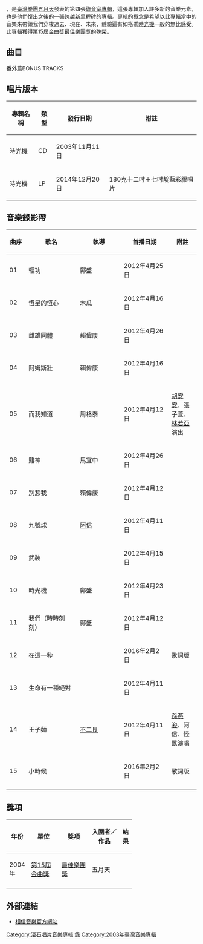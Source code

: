 {{Otheruses|時光機|subject=台灣樂團[[五月天|五月天]]2003年發行之專輯|other=此名稱的其他用法}}
{{Infobox Album
|  Name        = 時光機<br>Time Machine
|  Type        = [[專輯|專輯]]
|  Artist      = [[五月天|五月天]]
|  Cover       = May_Day_-_Time_Machine.jpg
|  Released    = 2003年11月11日
|  Recorded    = 2003年
|  Genre       = [[華語流行音樂|華語流行音樂]]
|  Length      = 1:00:24
|  Label       = [[滾石唱片|滾石唱片]]
|  Number      = 
|  Producer    = [[五月天|五月天]]
|  Reviews     = 
|  Last album  = [[我們是五月天|我們是五月天]]<br />（2003年）
|  This album  = '''時光機'''<br />（2003年）
|  Next album  = [[神的孩子都在跳舞_(專輯)|神的孩子都在跳舞]]<br />（2004年）
|  Misc       = {{Extra chronology
|  artist     = 五月天錄音室專輯
|  type       = album
|  prev_title = [[人生海海|人生海海]]
|  prev_year  = 2001
|  title      = 時光機
|  year       = 2003
|  next_title = [[神的孩子都在跳舞_(專輯)|神的孩子都在跳舞]]
|  next_year  = 2004
}}
}}

{{engname|時光機|Time Machine}}，是[[臺灣|臺灣]][[流行樂團|樂團]][[五月天|五月天]]發表的第四張[[錄音室專輯|錄音室專輯]]，這張專輯加入許多新的音樂元素，也是他們復出之後的一張跨越新里程碑的專輯。專輯的概念是希望以此專輯當中的音樂來帶領我們穿梭過去、現在、未來，體驗這有如搭乘[[時光機|時光機]]一般的無比感受。
此專輯獲得[[第15屆金曲獎|第15屆金曲獎]][[最佳樂團獎_(金曲獎)|最佳樂團獎]]的殊榮。

== 曲目 ==
{{Tracklist
| all_writing = [[陳信宏|阿信]] 
| all_arranger = [[五月天|五月天]]
| all_note = except

| title1 = 輕功 <br /><small>Flying kung fu</small>
| length1 = 4:19
| longnote1 = [[全家便利商店|全家便利商店]]小吃系列主題曲

| title2 = 恆星的恆心<br /><small>Star of  Perseverance</small>
| length2 = 4:16

| title3 = 雌雄同體 
| length3 = 5:12

| title4 = 阿姆斯壯<br /><small>Armstrong</small>
| length4 = 2:58
| longnote4 = 92全運會主題曲

| title5 = 而我知道<br /><small>And I Know</small>
| length5 = 4:11

| title6 = 賭神<br /><small>God of Gambling</small>
| length6 = 3:34

| title7 = 別惹我<br /><small>Don't mess with me</small>
| length7 = 3:06
| longnote7 = 

| title8 = 九號球<br /><small>9-Ball</small>
| longnote8 = 作曲：怪獸
| length8 = 4:37

| title9 = 武裝<br /><small>Camouflage</small>
| length9 = 3:47
| longnote9 = 線上遊戲〈奇蹟〉廣告主打歌曲<br>2014年電視劇《[[巷弄裡的那家書店|巷弄裡的那家書店]]》插曲

| title10 = 時光機<br /><small>Time machine</small>
| length10 = 3:40

| title11 = 我們（時時刻刻)<br /><small>Us (Moment by Moment)</small>
| length11 = 4:25

}}

; 番外篇BONUS TRACKS
{{Tracklist
| all_arranger = [[五月天|五月天]]
| all_note = except

| title1 = 在這一秒<br /><small>At This Second</small>
| lyrics1 = 阿信
| music1 = 阿信
| length1 = 2:34
| longnote1 = 與[[羽泉|羽泉]]合唱

| title2 = 生命有一種絕對<br /><small> Life Has a Kind of Certainty</small>
| lyrics2 = 阿信
| music2 = 阿信
| length2 = 4:23
| longnote2 = 搖滾本事自傳式電影歌曲

| title3 = 王子麵<br /><small>Kid and dream</small>
| lyrics3 = 阿信
| music3 = [[溫尚翊|怪獸]]、[[孫燕姿|孫燕姿]]
| length3 = 4:14
| longnote3 = [[孫燕姿|孫燕姿]]、阿信、怪獸演唱

| title4 = 小時候<br /><small>Childhood</small>
| lyrics4 = [[張雨生|張雨生]]
| music4 = 張雨生
| length4 = 5:06
| longnote4 = 原詞曲為[[張雨生|張雨生]]

}}

== 唱片版本 ==
{| class="wikitable" style="text-align:center" width="70%"
! 專輯名稱
! 類型
! 發行日期
! 附註
|-
| 時光機
| CD
| 2003年11月11日
| 
|-
| 時光機
| LP
| 2014年12月20日
| 180克十二吋＋七吋靛藍彩膠唱片
|}

== 音樂錄影帶 ==
{|class="wikitable sortable" style="text-align:center; font-size:95%" width="70%"
! width="35px" | 曲序 
! width="120px" | 歌名 
! width="100px" | 執導 
! width="110px" | 首播日期 
! 附註 
|-
| 01
| 輕功 || 鄺盛 || 2012年4月25日 ||
|-
| 02
| 恆星的恆心 || 木瓜 || 2012年4月16日 ||
|- 
| 03 
| 雌雄同體 || 賴偉康 || 2012年4月26日 ||
|-
| 04
|阿姆斯壯 || 賴偉康 || 2012年4月16日 || 
|-
| 05
| 而我知道 || 周格泰 || 2012年4月12日 || [[胡安安|胡安安]]、張子萱、[[林若亞|林若亞]]演出
|-
| 06
| 賭神|| 馬宜中 || 2012年4月26日 ||
|-
| 07
|別惹我 || 賴偉康 || 2012年4月12日 ||
|-
| 08
|九號球 || [[陳信宏|阿信]] || 2012年4月11日 || 
|- 
| 09
| 武裝 ||  || 2012年4月15日 || 
|-
| 10
| 時光機 || 鄺盛 || 2012年4月23日 ||
|-
| 11
| 我們（時時刻刻） || 鄺盛 || 2012年4月12日 ||
|-
| 12
| 在這一秒 ||  || 2016年2月2日 || 歌詞版
|-
| 13
| 生命有一種絕對 ||  || 2012年4月11日 || 
|-
| 14
| 王子麵 || [[不二良|不二良]] || 2012年4月11日 || [[孫燕姿|孫燕姿]]、阿信、怪獸演唱
|-
| 15
|小時候 ||  || 2016年2月2日 || 歌詞版
|-
|}

== 獎項 ==
{| class="wikitable" style="text-align:center" width="70%"
|-align=center
! width="10%" | 年份
! width="25%" | 單位
! width="25%" | 獎項
! width="25%" | 入圍者／作品
! width="10%" | 結果
|- align=center
! 2004年
| [[第15屆金曲獎|第15屆金曲獎]]
| [[最佳樂團獎_(金曲獎)|最佳樂團獎]]
| 五月天
| {{Won}}
|- align=center
|}

== 外部連結 ==
* [https://www.bin-music.com.tw/artist_single/3 相信音樂官方網站] {{Wayback|url=https://www.bin-music.com.tw/artist_single/3 |date=20200407185946 }} {{zh-tw}}

{{五月天}}

[[Category:滾石唱片音樂專輯|Category:滾石唱片音樂專輯]]
[[Category:五月天音樂專輯|錄]]
[[Category:2003年臺灣音樂專輯|Category:2003年臺灣音樂專輯]]